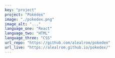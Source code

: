 ---
key: "project"
project: "Pokédex"
image: "./pokedex.png"
image_alt: "..."
language_one: "React"
language_two: "HTML"
language_three: "CSS"
url_repo: "https://github.com/alealrom/pokedex"
url_live: "https://alealrom.github.io/pokedex/"
---
